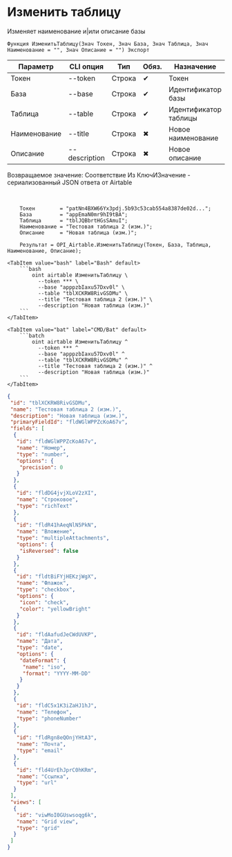 ﻿---
sidebar_position: 2
description: Изменить таблицу и другие функции для работы с Airtable в Открытом пакете интеграций - бесплатной open-source библиотеке интеграций для 1С:Предприятие 8, OneScript и CLI
keywords: [1C, 1С, 1С:Предприятие, 1С:Предприятие 8.3, API, Интеграция, Сервисы, Обмен, OneScript, CLI, Airtable]
---


# Изменить таблицу
 Изменяет наименование и|или описание базы



`Функция ИзменитьТаблицу(Знач Токен, Знач База, Знач Таблица, Знач Наименование = "", Знач Описание = "") Экспорт`

  | Параметр | CLI опция | Тип | Обяз. | Назначение |
  |-|-|-|-|-|
  | Токен | --token | Строка | &#x2714; | Токен |
  | База | --base | Строка | &#x2714; | Идентификатор базы |
  | Таблица | --table | Строка | &#x2714; | Идентификатор таблицы |
  | Наименование | --title | Строка | &#x2716; | Новое наименование |
  | Описание | --description | Строка | &#x2716; | Новое описание |

  
  Возвращаемое значение:   Соответствие Из КлючИЗначение - сериализованный JSON ответа от Airtable

<br/>




```bsl title="Пример использования для 1С:Предприятие/OneScript"
    Токен        = "patNn4BXW66Yx3pdj.5b93c53cab554a8387de02d...";
    База         = "appEmaN0mr9hI9tBA";
    Таблица      = "tblJQBbrtHGsSAmuI";
    Наименование = "Тестовая таблица 2 (изм.)";
    Описание     = "Новая таблица (изм.)";

    Результат = OPI_Airtable.ИзменитьТаблицу(Токен, База, Таблица, Наименование, Описание);
```
    

 <Tabs>
  
    <TabItem value="bash" label="Bash" default>
        ```bash
            oint airtable ИзменитьТаблицу \
              --token *** \
              --base "apppzbIaxu57Dxv0l" \
              --table "tblXCKRW8RivGSDMu" \
              --title "Тестовая таблица 2 (изм.)" \
              --description "Новая таблица (изм.)"
        ```
    </TabItem>
  
    <TabItem value="bat" label="CMD/Bat" default>
        ```batch
            oint airtable ИзменитьТаблицу ^
              --token *** ^
              --base "apppzbIaxu57Dxv0l" ^
              --table "tblXCKRW8RivGSDMu" ^
              --title "Тестовая таблица 2 (изм.)" ^
              --description "Новая таблица (изм.)"
        ```
    </TabItem>
</Tabs>


```json title="Результат"
{
 "id": "tblXCKRW8RivGSDMu",
 "name": "Тестовая таблица 2 (изм.)",
 "description": "Новая таблица (изм.)",
 "primaryFieldId": "fldWGlWPPZcKoA67v",
 "fields": [
  {
   "id": "fldWGlWPPZcKoA67v",
   "name": "Номер",
   "type": "number",
   "options": {
    "precision": 0
   }
  },
  {
   "id": "fldDG4jvjXLoV2zXI",
   "name": "Строковое",
   "type": "richText"
  },
  {
   "id": "fldR41hAeqNlN5PkN",
   "name": "Вложение",
   "type": "multipleAttachments",
   "options": {
    "isReversed": false
   }
  },
  {
   "id": "fldtBiFYjHEKzjWgX",
   "name": "Флажок",
   "type": "checkbox",
   "options": {
    "icon": "check",
    "color": "yellowBright"
   }
  },
  {
   "id": "fldAafudJeCWdUVKP",
   "name": "Дата",
   "type": "date",
   "options": {
    "dateFormat": {
     "name": "iso",
     "format": "YYYY-MM-DD"
    }
   }
  },
  {
   "id": "fldC5x1K3iZaHJ1hJ",
   "name": "Телефон",
   "type": "phoneNumber"
  },
  {
   "id": "fldRgn8eQOnjYHtA3",
   "name": "Почта",
   "type": "email"
  },
  {
   "id": "fld4UrEhJprC0hKRm",
   "name": "Ссылка",
   "type": "url"
  }
 ],
 "views": [
  {
   "id": "viwMoI0GUswsoqg6k",
   "name": "Grid view",
   "type": "grid"
  }
 ]
}
```
